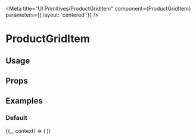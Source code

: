 

<Meta
  title="UI Primitives/ProductGridItem"
  component={ProductGridItem}
  parameters={{ layout: 'centered' }}
/>

# ProductGridItem

<Description />

## Usage

<Usage />

## Props

<ArgsTable of={ProductGridItem} />

## Examples

### Default

<Canvas>
  <Story name="Default">
    {(_, context) => (
      <List style={{ width: '320px', height: '320px' }}>
        <ProductGridItem
          product={
            context.globals.platform.includes('shopify')
              ? shopifyProducts[0]
              : bigCommerceProducts[1]
          }
        />
      </List>
    )}
  </Story>
</Canvas>
